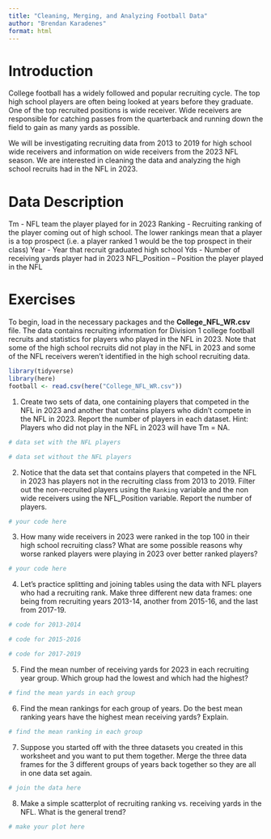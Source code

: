 ```yaml
---
title: "Cleaning, Merging, and Analyzing Football Data"
author: "Brendan Karadenes"
format: html
---
```


# Introduction

College football has a widely followed and popular recruiting cycle. The top high school players are often being looked at years before they graduate. One of the top recruited positions is wide receiver. Wide receivers are responsible for catching passes from the quarterback and running down the field to gain as many yards as possible. 

We will be investigating recruiting data from 2013 to 2019 for high school wide receivers and information on wide receivers from the 2023 NFL season. We are interested in cleaning the data and analyzing the high school recruits had in the NFL in 2023.

# Data Description

Tm - NFL team the player played for in 2023
Ranking - Recruiting ranking of the player coming out of high school. The lower rankings mean that a player is a top prospect (i.e. a player ranked 1 would be the top prospect in their class)
Year - Year that recruit graduated high school
Yds - Number of receiving yards player had in 2023
NFL_Position – Position the player played in the NFL

# Exercises

To begin, load in the necessary packages and the **College_NFL_WR.csv** file. The data contains recruiting information for Division 1 college football recruits and statistics for players who played in the NFL in 2023. Note that some of the high school recruits did not play in the NFL in 2023 and some of the NFL receivers weren't identified in the high school recruiting data.

```r
library(tidyverse)
library(here)
football <- read.csv(here("College_NFL_WR.csv"))
```

1. Create two sets of data, one containing players that competed in the NFL in 2023 and another that contains players who didn't compete in the NFL in 2023. Report the number of players in each dataset. Hint: Players who did not play in the NFL in 2023 will have Tm = NA.

```r
# data set with the NFL players


```

```r
# data set without the NFL players


```

2. Notice that the data set that contains players that competed in the NFL in 2023 has players not in the recruiting class from 2013 to 2019. Filter out the non-recruited players using the `Ranking` variable and the non wide receivers using the NFL_Position variable. Report the number of players.

```r
# your code here

```

3. How many wide receivers in 2023 were ranked in the top 100 in their high school recruiting class? What are some possible reasons why worse ranked players were playing in 2023 over better ranked players?

```r
# your code here

```


4. Let's practice splitting and joining tables using the data with NFL players who had a recruiting rank. Make three different new data frames: one being from recruiting years 2013-14, another from 2015-16, and the last from 2017-19.

```r
# code for 2013-2014

```

```r
# code for 2015-2016

```

```r
# code for 2017-2019

```

5. Find the mean number of receiving yards for 2023 in each recruiting year group. Which group had the lowest and which had the highest?

```r
# find the mean yards in each group

```



6. Find the mean rankings for each group of years. Do the best mean ranking years have the highest mean receiving yards? Explain.

```r
# find the mean ranking in each group

```



7. Suppose you started off with the three datasets you created in this worksheet and you want to put them together. Merge the three data frames for the 3 different groups of years back together so they are all in one data set again.

```r
# join the data here

```

8. Make a simple scatterplot of recruiting ranking vs. receiving yards in the NFL. What is the general trend?

```r
# make your plot here

```



